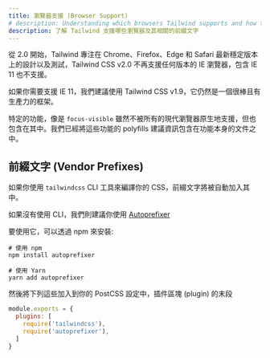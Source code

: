 ```yaml
---
title: 瀏覽器支援 (Browser Support)
# description: Understanding which browsers Tailwind supports and how to manage vendor prefixes.
description: 了解 Tailwind 支援哪些瀏覽器及其相關的前綴文字
---
```


<!-- As of v2.0, Tailwind CSS is designed for and tested on the latest stable versions of Chrome, Firefox, Edge, and Safari. Tailwind CSS v2.0 does not support any version of IE, including IE 11. -->
從 2.0 開始，Tailwind 專注在 Chrome、Firefox、Edge 和 Safari 最新穩定版本上的設計以及測試，Tailwind CSS v2.0 不再支援任何版本的 IE 瀏覽器，包含 IE 11 也不支援。

<!-- If you need to support IE 11, we recommend using Tailwind CSS v1.9, which is still an excellent and very productive framework. -->
如果你需要支援 IE 11，我們建議使用 Tailwind CSS v1.9，它仍然是一個很棒且有生產力的框架。

<!-- Certain features such as `focus-visible` are included but not supported natively by all modern browsers. We've included information about recommended polyfills for those features directly alongside the documentation for the features themselves. -->
特定的功能，像是 `focus-visible` 雖然不被所有的現代瀏覽器原生地支援，但也包含在其中。我們已經將這些功能的 polyfills 建議資訊包含在功能本身的文件之中。

<!-- ## Vendor Prefixes -->
## 前綴文字 (Vendor Prefixes)

<!-- If you're compiling your CSS using the `tailwindcss` CLI tool, vendor prefixes will be added automatically. -->
如果你使用 `tailwindcss` CLI 工具來編譯你的 CSS，前綴文字將被自動加入其中。

<!-- If not, we recommend that you use [Autoprefixer](https://github.com/postcss/autoprefixer). -->
如果沒有使用 CLI，我們則建議你使用 [Autoprefixer](https://github.com/postcss/autoprefixer)

<!-- To use it, install it via npm: -->
要使用它，可以透過 npm 來安裝:

```shell
# 使用 npm
npm install autoprefixer

# 使用 Yarn
yarn add autoprefixer
```

<!-- Then add it to the very end of your plugin list in your PostCSS configuration: -->
然後將下列這些加入到你的 PostCSS 設定中，插件區塊 (plugin) 的末段

```js
module.exports = {
  plugins: [
    require('tailwindcss'),
    require('autoprefixer'),
  ]
}
```
